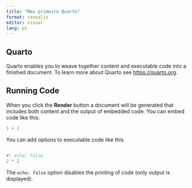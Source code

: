 ```yaml
---
title: "Meu primeiro Quarto"
format: revealjs
editor: visual
lang: pt
---
```


## Quarto

Quarto enables you to weave together content and executable code into a finished document. To learn more about Quarto see <https://quarto.org>.

## Running Code

When you click the **Render** button a document will be generated that includes both content and the output of embedded code. You can embed code like this:

```r
1 + 1
```

You can add options to executable code like this

```r
```

```r
#| echo: false
2 * 2
```

The `echo: false` option disables the printing of code (only output is displayed).
